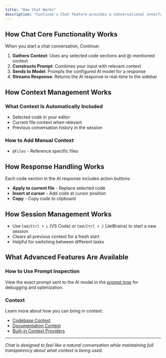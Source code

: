 ```yaml
---
title: "How Chat Works"
description: "Continue's Chat feature provides a conversational interface with AI models directly in your IDE sidebar."
---
```


## How Chat Core Functionality Works

When you start a chat conversation, Continue:

1. **Gathers Context**: Uses any selected code sections and @-mentioned context
2. **Constructs Prompt**: Combines your input with relevant context
3. **Sends to Model**: Prompts the configured AI model for a response
4. **Streams Response**: Returns the AI response in real-time to the sidebar

## How Context Management Works

### What Context Is Automatically Included

- Selected code in your editor
- Current file context when relevant
- Previous conversation history in the session

### How to Add Manual Context

- `@Files` - Reference specific files

## How Response Handling Works

Each code section in the AI response includes action buttons:

- **Apply to current file** - Replace selected code
- **Insert at cursor** - Add code at cursor position
- **Copy** - Copy code to clipboard

## How Session Management Works

- Use `Cmd/Ctrl + L` (VS Code) or `Cmd/Ctrl + J` (JetBrains) to start a new session
- Clears all previous context for a fresh start
- Helpful for switching between different tasks

## What Advanced Features Are Available

### How to Use Prompt Inspection

View the exact prompt sent to the AI model in the [prompt logs](/troubleshooting) for debugging and optimization.

### Context

Learn more about how you can bring in context:

- [Codebase Context](/customize/context/codebase)
- [Documentation Context](/guides/codebase-documentation-awareness)
- [Built-in Context Providers](/customize/deep-dives/custom-providers)

---

_Chat is designed to feel like a natural conversation while maintaining full transparency about what context is being used._
